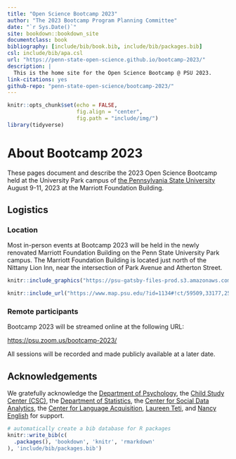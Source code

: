 ```yaml
--- 
title: "Open Science Bootcamp 2023"
author: "The 2023 Bootcamp Program Planning Committee"
date: "`r Sys.Date()`"
site: bookdown::bookdown_site
documentclass: book
bibliography: [include/bib/book.bib, include/bib/packages.bib]
csl: include/bib/apa.csl
url: "https://penn-state-open-science.github.io/bootcamp-2023/"
description: |
  This is the home site for the Open Science Bootcamp @ PSU 2023.
link-citations: yes
github-repo: "penn-state-open-science/bootcamp-2023/"
---
```


```r
knitr::opts_chunk$set(echo = FALSE,
                      fig.align = "center",
                      fig.path = "include/img/")
library(tidyverse)
```

# About Bootcamp 2023 {-}

These pages document and describe the 2023 Open Science Bootcamp held at the University Park campus of [the Pennsylvania State University](https://www.psu.edu) August 9-11, 2023 at the Marriott Foundation Building.

## Logistics {-}

### Location {-}

Most in-person events at Bootcamp 2023 will be held in the newly renovated Marriott Foundation Building on the Penn State University Park campus.
The Marriott Foundation Building is located just north of the Nittany Lion Inn, near the intersection of Park Avenue and Atherton Street.

```r
knitr::include_graphics("https://psu-gatsby-files-prod.s3.amazonaws.com/s3fs-public/styles/4_3_2000w/public/Oak%20Building.jpeg?h=71976bb4&itok=AOCn0pbO")
```

```r
knitr::include_url("https://www.map.psu.edu/?id=1134#!ct/59509,33177,25403,26748,26749,26750,27255?m/336393?s/", height = "400px")
```

### Remote participants {-}

Bootcamp 2023 will be streamed online at the following URL:

<https://psu.zoom.us/bootcamp-2023/>

All sessions will be recorded and made publicly available at a later date.

## Acknowledgements {-}

We gratefully acknowledge the [Department of Psychology](http://psych.la.psu.edu), the [Child Study Center (CSC)](https://csc.la.psu.edu), the [Department of Statistics](https://science.psu.edu/stat), the [Center for Social Data Analytics](https://soda.la.psu.edu), the [Center for Language Acquisition](https://language.la.psu.edu), [Laureen Teti](https://psych.la.psu.edu/directory/laureen-teti-ph-d), and [Nancy English](https://psych.la.psu.edu/directory/nec101) for support.

```r
# automatically create a bib database for R packages
knitr::write_bib(c(
  .packages(), 'bookdown', 'knitr', 'rmarkdown'
), 'include/bib/packages.bib')
```
